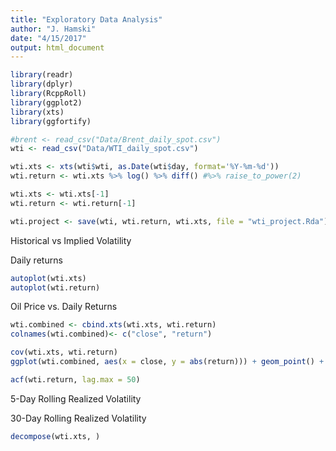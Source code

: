 ```yaml
---
title: "Exploratory Data Analysis"
author: "J. Hamski"
date: "4/15/2017"
output: html_document
---
```


```r
library(readr)
library(dplyr)
library(RcppRoll)
library(ggplot2)
library(xts)
library(ggfortify)
```

```r
#brent <- read_csv("Data/Brent_daily_spot.csv")
wti <- read_csv("Data/WTI_daily_spot.csv")
```

```r
wti.xts <- xts(wti$wti, as.Date(wti$day, format='%Y-%m-%d'))
wti.return <- wti.xts %>% log() %>% diff() #%>% raise_to_power(2)

wti.xts <- wti.xts[-1]
wti.return <- wti.return[-1]
```

```r
wti.project <- save(wti, wti.return, wti.xts, file = "wti_project.Rda")
```


Historical vs Implied Volatility




Daily returns

```r
autoplot(wti.xts)
autoplot(wti.return)
```


Oil Price vs. Daily Returns 

```r
wti.combined <- cbind.xts(wti.xts, wti.return) 
colnames(wti.combined)<- c("close", "return")

cov(wti.xts, wti.return)
ggplot(wti.combined, aes(x = close, y = abs(return))) + geom_point() + geom_smooth()
```

```r
acf(wti.return, lag.max = 50)
```


5-Day Rolling Realized Volatility



30-Day Rolling Realized Volatility


```r
decompose(wti.xts, )
```

